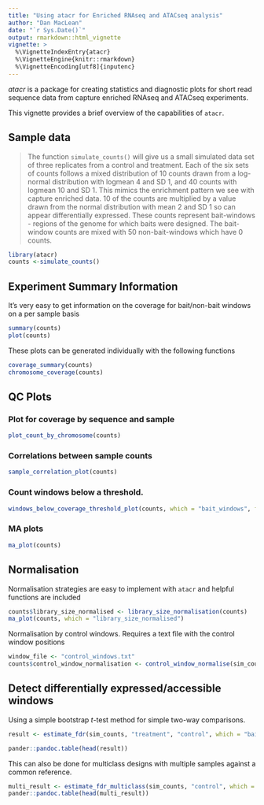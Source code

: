 ```yaml
---
title: "Using atacr for Enriched RNAseq and ATACseq analysis"
author: "Dan MacLean"
date: "`r Sys.Date()`"
output: rmarkdown::html_vignette
vignette: >
  %\VignetteIndexEntry{atacr}
  %\VignetteEngine{knitr::rmarkdown}
  %\VignetteEncoding[utf8]{inputenc}
---
```


_atacr_ is a package for creating statistics and diagnostic plots for short read sequence data from capture enriched RNAseq and ATACseq experiments.

This vignette provides a brief overview of the capabilities of `atacr`.

## Sample data

> The function `simulate_counts()` will give us a small simulated data set of three replicates from a control and treatment. Each of the six sets of counts follows a mixed distribution of 10 counts drawn from a log-normal distribution with logmean 4 and SD 1, and 40 counts with logmean 10 and SD 1. This mimics the enrichment pattern we see with capture enriched data. 10 of the counts are multiplied by a value drawn from the normal distribution with mean 2 and SD 1 so can appear differentially expressed. These counts represent bait-windows - regions of the genome for which baits were designed. The bait-window counts are mixed with 50 non-bait-windows which have 0 counts.   

```r
library(atacr)
counts <-simulate_counts()
```

## Experiment Summary Information

It's very easy to get information on the coverage for bait/non-bait windows on a per sample basis

```r
summary(counts)
plot(counts)
```


These plots can be generated individually with the following functions

```r
coverage_summary(counts)
chromosome_coverage(counts)
```

## QC Plots

### Plot for coverage by sequence and sample
```r
plot_count_by_chromosome(counts)
```


### Correlations between sample counts
```r
sample_correlation_plot(counts)
```



### Count windows below a threshold. 
```r
windows_below_coverage_threshold_plot(counts, which = "bait_windows", from=0, to=1000)
```


### MA plots
```r
ma_plot(counts)
```

## Normalisation

Normalisation strategies are easy to implement with `atacr` and helpful functions are included

```r
counts$library_size_normalised <- library_size_normalisation(counts)
ma_plot(counts, which = "library_size_normalised")
```

Normalisation by control windows. Requires a text file with the control window positions

```r
window_file <- "control_windows.txt"
counts$control_window_normalisation <- control_window_normalise(sim_counts, window_file)
```

## Detect differentially expressed/accessible windows

Using a simple bootstrap _t_-test method for simple two-way comparisons.
```r

result <- estimate_fdr(sim_counts, "treatment", "control", which = "bait_windows")

pander::pandoc.table(head(result))
```
This can also be done for multiclass designs with multiple samples against a common reference.

```r
multi_result <- estimate_fdr_multiclass(sim_counts, "control", which = "bait_windows")
pander::pandoc.table(head(multi_result))
```

